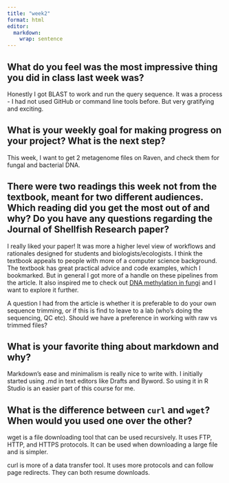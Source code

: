 ```yaml
---
title: "week2"
format: html
editor: 
  markdown: 
    wrap: sentence
---
```


## What do you feel was the most impressive thing you did in class last week was?

Honestly I got BLAST to work and run the query sequence.
It was a process - I had not used GitHub or command line tools before.
But very gratifying and exciting.

## What is your weekly goal for making progress on your project? What is the next step?

This week, I want to get 2 metagenome files on Raven, and check them for fungal and bacterial DNA.

## There were two readings this week not from the textbook, meant for two different audiences. Which reading did you get the most out of and why? Do you have any questions regarding the Journal of Shellfish Research paper?

I really liked your paper!
It was more a higher level view of workflows and rationales designed for students and biologists/ecologists.
I think the textbook appeals to people with more of a computer science background.
The textbook has great practical advice and code examples, which I bookmarked.
But in general I got more of a handle on these pipelines from the article.
It also inspired me to check out [DNA methylation in fungi](https://www.frontiersin.org/journals/microbiology/articles/10.3389/fmicb.2020.616922/full) and I want to explore it further.

A question I had from the article is whether it is preferable to do your own sequence trimming, or if this is find to leave to a lab (who's doing the sequencing, QC etc).
Should we have a preference in working with raw vs trimmed files?

## What is your favorite thing about markdown and why?

Markdown's ease and minimalism is really nice to write with.
I initially started using .md in text editors like Drafts and Byword.
So using it in R Studio is an easier part of this course for me.

## What is the difference between `curl` and `wget`? When would you used one over the other?

wget is a file downloading tool that can be used recursively.
It uses FTP, HTTP, and HTTPS protocols.
It can be used when downloading a large file and is simpler.

curl is more of a data transfer tool.
It uses more protocols and can follow page redirects.
They can both resume downloads.
